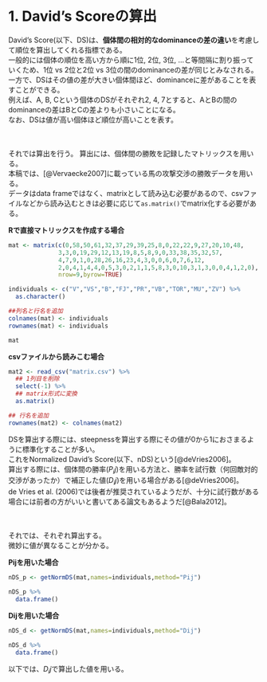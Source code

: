 # 1. David's Scoreの算出  
David's Score(以下、DS)は、**個体間の相対的なdominanceの差の違い**を考慮して順位を算出してくれる指標である。  
一般的には個体の順位を高い方から順に1位, 2位, 3位, ...と等間隔に割り振っていくため、1位 vs 2位と2位 vs 3位の間のdominanceの差が同じとみなされる。  
一方で、DSはその値の差が大きい個体間ほど、dominanceに差があることを表すことができる。    
例えば、A, B, Cという個体のDSがそれぞれ2, 4, 7とすると、AとBの間のdominanceの差はBとCの差よりも小さいことになる。  
なお、DSは値が高い個体ほど順位が高いことを表す。  

<br />  
それでは算出を行う。
算出には、個体間の勝敗を記録したマトリックスを用いる。  
本稿では、[@Vervaecke2007]に載っている馬の攻撃交渉の勝敗データを用いる。  
データはdata frameではなく、matrixとして読み込む必要があるので、csvファイルなどから読み込むときは必要に応じて`as.matrix()`でmatrix化する必要がある。  

**Rで直接マトリックスを作成する場合**  
```r
mat <- matrix(c(0,58,50,61,32,37,29,39,25,8,0,22,22,9,27,20,10,48,
              3,3,0,19,29,12,13,19,8,5,8,9,0,33,38,35,32,57,
              4,7,9,1,0,28,26,16,23,4,3,0,0,6,0,7,6,12,
              2,0,4,1,4,4,0,5,3,0,2,1,1,5,8,3,0,10,3,1,3,0,0,4,1,2,0),
              nrow=9,byrow=TRUE)

individuals <- c("V","VS","B","FJ","PR","VB","TOR","MU","ZV") %>% 
  as.character()

##列名と行名を追加  
colnames(mat) <- individuals
rownames(mat) <- individuals

mat
```

**csvファイルから読みこむ場合**  
```r
mat2 <- read_csv("matrix.csv") %>%
  ## 1列目を削除
  select(-1) %>%
  ## matrix形式に変換
  as.matrix()

## 行名を追加  
rownames(mat2) <- colnames(mat2)
```


DSを算出する際には、steepnessを算出する際にその値が0から1におさまるように標準化することが多い。  
これをNormalized David's Score(以下、nDS)という[@deVries2006]。  
算出する際には、個体間の勝率($P_ij$)を用いる方法と、勝率を試行数（何回敵対的交渉があったか）で補正した値($D_ij$)を用いる場合がある[@deVries2006]。  
de Vries et al. (2006)では後者が推奨されているようだが、十分に試行数がある場合には前者の方がいいと書いてある論文もあるようだ[@Bala2012]。  

<br/>  
それでは、それぞれ算出する。  
微妙に値が異なることが分かる。  

**Pijを用いた場合**  
```r
nDS_p <- getNormDS(mat,names=individuals,method="Pij")

nDS_p %>% 
  data.frame()
```

**Dijを用いた場合**    
```r
nDS_d <- getNormDS(mat,names=individuals,method="Dij")

nDS_d %>% 
  data.frame()
```

以下では、$D_ij$で算出した値を用いる。  